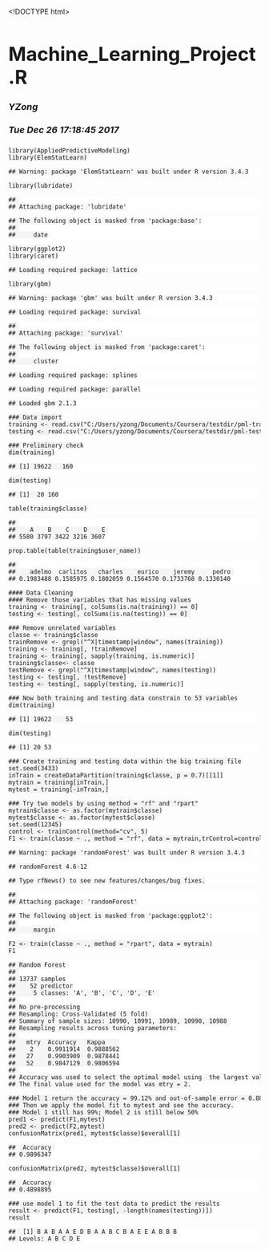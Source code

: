<!DOCTYPE html>

<html xmlns="http://www.w3.org/1999/xhtml">

<head>

<meta charset="utf-8" />
<meta http-equiv="Content-Type" content="text/html; charset=utf-8" />
<meta name="generator" content="pandoc" />


<meta name="author" content="YZong" />


<title>Machine_Learning_Project.R</title>

<style type="text/css">code{white-space: pre;}</style>
<style type="text/css">
  pre:not([class]) {
    background-color: white;
  }
</style>
<script type="text/javascript">
if (window.hljs) {
  hljs.configure({languages: []});
  hljs.initHighlightingOnLoad();
  if (document.readyState && document.readyState === "complete") {
    window.setTimeout(function() { hljs.initHighlighting(); }, 0);
  }
}
</script>



<style type="text/css">
h1 {
  font-size: 34px;
}
h1.title {
  font-size: 38px;
}
h2 {
  font-size: 30px;
}
h3 {
  font-size: 24px;
}
h4 {
  font-size: 18px;
}
h5 {
  font-size: 16px;
}
h6 {
  font-size: 12px;
}
.table th:not([align]) {
  text-align: left;
}
</style>


</head>

<body>

<style type="text/css">
.main-container {
  max-width: 940px;
  margin-left: auto;
  margin-right: auto;
}
code {
  color: inherit;
  background-color: rgba(0, 0, 0, 0.04);
}
img {
  max-width:100%;
  height: auto;
}
.tabbed-pane {
  padding-top: 12px;
}
button.code-folding-btn:focus {
  outline: none;
}
</style>



<div class="container-fluid main-container">

<!-- tabsets -->
<script>
$(document).ready(function () {
  window.buildTabsets("TOC");
});
</script>

<!-- code folding -->






<div class="fluid-row" id="header">



<h1 class="title toc-ignore">Machine_Learning_Project.R</h1>
<h4 class="author"><em>YZong</em></h4>
<h4 class="date"><em>Tue Dec 26 17:18:45 2017</em></h4>

</div>


<pre class="r"><code>library(AppliedPredictiveModeling)
library(ElemStatLearn)</code></pre>
<pre><code>## Warning: package 'ElemStatLearn' was built under R version 3.4.3</code></pre>
<pre class="r"><code>library(lubridate)</code></pre>
<pre><code>## 
## Attaching package: 'lubridate'</code></pre>
<pre><code>## The following object is masked from 'package:base':
## 
##     date</code></pre>
<pre class="r"><code>library(ggplot2)
library(caret)</code></pre>
<pre><code>## Loading required package: lattice</code></pre>
<pre class="r"><code>library(gbm)</code></pre>
<pre><code>## Warning: package 'gbm' was built under R version 3.4.3</code></pre>
<pre><code>## Loading required package: survival</code></pre>
<pre><code>## 
## Attaching package: 'survival'</code></pre>
<pre><code>## The following object is masked from 'package:caret':
## 
##     cluster</code></pre>
<pre><code>## Loading required package: splines</code></pre>
<pre><code>## Loading required package: parallel</code></pre>
<pre><code>## Loaded gbm 2.1.3</code></pre>
<pre class="r"><code>### Data import
training &lt;- read.csv(&quot;C:/Users/yzong/Documents/Coursera/testdir/pml-training.csv&quot;,na.strings = c(&quot;NA&quot;, &quot;#DIV/0!&quot;, &quot;&quot;))
testing &lt;- read.csv(&quot;C:/Users/yzong/Documents/Coursera/testdir/pml-testing.csv&quot;,na.strings = c(&quot;NA&quot;, &quot;#DIV/0!&quot;, &quot;&quot;))

### Preliminary check
dim(training)</code></pre>
<pre><code>## [1] 19622   160</code></pre>
<pre class="r"><code>dim(testing)</code></pre>
<pre><code>## [1]  20 160</code></pre>
<pre class="r"><code>table(training$classe)</code></pre>
<pre><code>## 
##    A    B    C    D    E 
## 5580 3797 3422 3216 3607</code></pre>
<pre class="r"><code>prop.table(table(training$user_name))</code></pre>
<pre><code>## 
##    adelmo  carlitos   charles    eurico    jeremy     pedro 
## 0.1983488 0.1585975 0.1802059 0.1564570 0.1733768 0.1330140</code></pre>
<pre class="r"><code>#### Data Cleaning
#### Remove those variables that has missing values
training &lt;- training[, colSums(is.na(training)) == 0]
testing &lt;- testing[, colSums(is.na(testing)) == 0] 

### Remove unrelated variables
classe &lt;- training$classe
trainRemove &lt;- grepl(&quot;^X|timestamp|window&quot;, names(training))
training &lt;- training[, !trainRemove]
training &lt;- training[, sapply(training, is.numeric)]
training$classe&lt;- classe
testRemove &lt;- grepl(&quot;^X|timestamp|window&quot;, names(testing))
testing &lt;- testing[, !testRemove]
testing &lt;- testing[, sapply(testing, is.numeric)]

### Now both training and testing data constrain to 53 variables
dim(training)</code></pre>
<pre><code>## [1] 19622    53</code></pre>
<pre class="r"><code>dim(testing)</code></pre>
<pre><code>## [1] 20 53</code></pre>
<pre class="r"><code>### Create training and testing data within the big training file
set.seed(3433)
inTrain = createDataPartition(training$classe, p = 0.7)[[1]]
mytrain = training[inTrain,]
mytest = training[-inTrain,]

### Try two models by using method = &quot;rf&quot; and &quot;rpart&quot;
mytrain$classe &lt;- as.factor(mytrain$classe)
mytest$classe &lt;- as.factor(mytest$classe)
set.seed(12345)
control &lt;- trainControl(method=&quot;cv&quot;, 5)
F1 &lt;- train(classe ~ ., method = &quot;rf&quot;, data = mytrain,trControl=control, importance=TRUE, ntree=100)</code></pre>
<pre><code>## Warning: package 'randomForest' was built under R version 3.4.3</code></pre>
<pre><code>## randomForest 4.6-12</code></pre>
<pre><code>## Type rfNews() to see new features/changes/bug fixes.</code></pre>
<pre><code>## 
## Attaching package: 'randomForest'</code></pre>
<pre><code>## The following object is masked from 'package:ggplot2':
## 
##     margin</code></pre>
<pre class="r"><code>F2 &lt;- train(classe ~ ., method = &quot;rpart&quot;, data = mytrain)
F1</code></pre>
<pre><code>## Random Forest 
## 
## 13737 samples
##    52 predictor
##     5 classes: 'A', 'B', 'C', 'D', 'E' 
## 
## No pre-processing
## Resampling: Cross-Validated (5 fold) 
## Summary of sample sizes: 10990, 10991, 10989, 10990, 10988 
## Resampling results across tuning parameters:
## 
##   mtry  Accuracy   Kappa    
##    2    0.9911914  0.9888562
##   27    0.9903909  0.9878441
##   52    0.9847129  0.9806594
## 
## Accuracy was used to select the optimal model using  the largest value.
## The final value used for the model was mtry = 2.</code></pre>
<pre class="r"><code>### Model 1 return the accuracy = 99.12% and out-of-sample error = 0.88%
### Then we apply the model fit to mytest and see the accuracy.
### Model 1 still has 99%; Model 2 is still below 50%
pred1 &lt;- predict(F1,mytest)
pred2 &lt;- predict(F2,mytest)
confusionMatrix(pred1, mytest$classe)$overall[1]</code></pre>
<pre><code>##  Accuracy 
## 0.9896347</code></pre>
<pre class="r"><code>confusionMatrix(pred2, mytest$classe)$overall[1]</code></pre>
<pre><code>##  Accuracy 
## 0.4898895</code></pre>
<pre class="r"><code>### use model 1 to fit the test data to predict the results
result &lt;- predict(F1, testing[, -length(names(testing))])
result</code></pre>
<pre><code>##  [1] B A B A A E D B A A B C B A E E A B B B
## Levels: A B C D E</code></pre>




</div>


</body>
</html>
